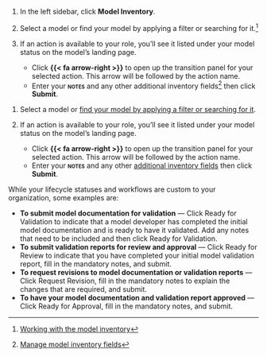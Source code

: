 :::: {.content-visible unless-format="revealjs"}
1. In the left sidebar, click **Model Inventory**.

1. Select a model or find your model by applying a filter or searching for it.^[[Working with the model inventory](/guide/model-inventory/working-with-model-inventory.qmd#search-filter-and-sort-models)]

1. If an action is available to your role, you'll see it listed under your model status on the model's landing page.

    - Click **{{< fa arrow-right >}}** to open up the transition panel for your selected action. This arrow will be followed by the action name.
    - Enter your **[notes]{.smallcaps}** and any other additional inventory fields^[[Manage model inventory fields](/guide/model-inventory/manage-model-inventory-fields.qmd)] then click **Submit**. 

::::

:::: {.content-hidden unless-format="revealjs"}
1. Select a model or [find your model by applying a filter or searching for it](/guide/model-inventory/working-with-model-inventory.qmd#search-filter-and-sort-models){target="_blank"}.

1. If an action is available to your role, you'll see it listed under your model status on the model's landing page.

    - Click **{{< fa arrow-right >}}** to open up the transition panel for your selected action. This arrow will be followed by the action name.
    - Enter your **[notes]{.smallcaps}** and any other [additional inventory fields](/guide/model-inventory/manage-model-inventory-fields.qmd){target="_blank"} then click **Submit**. 

While your lifecycle statuses and workflows are custom to your organization, some examples are:

- **To submit model documentation for validation** — Click Ready for Validation to indicate that a model developer has completed the initial model documentation and is ready to have it validated. Add any notes that need to be included and then click Ready for Validation.
- **To submit validation reports for review and approval** — Click Ready for Review to indicate that you have completed your initial model validation report, fill in the mandatory notes, and submit.
- **To request revisions to model documentation or validation reports** — Click Request Revision, fill in the mandatory notes to explain the changes that are required, and submit.
- **To have your model documentation and validation report approved** — Click Ready for Approval, fill in the mandatory notes, and submit.

::::



